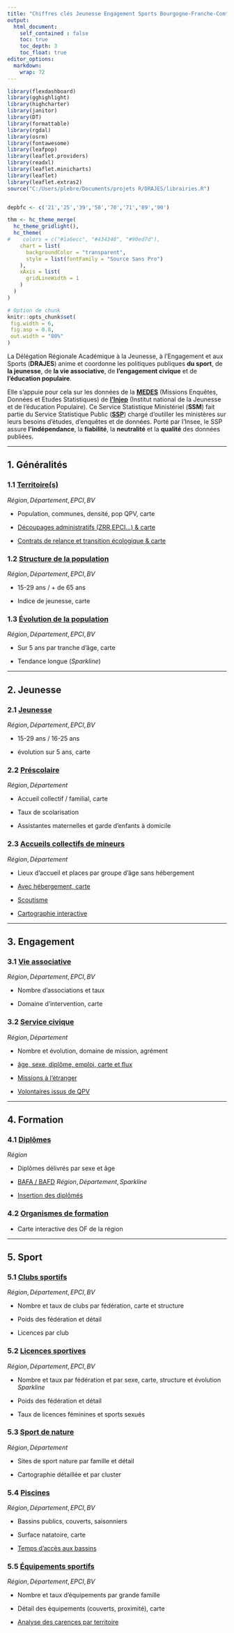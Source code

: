 ---
title: "Chiffres clés Jeunesse Engagement Sports Bourgogne-Franche-Comté"
output:
  html_document:
    self_contained : false
    toc: true
    toc_depth: 3
    toc_float: true
editor_options: 
  markdown: 
    wrap: 72
---

```{r setup, include=F ,echo=FALSE, cache=F}
library(flexdashboard)
library(gghighlight)
library(highcharter)
library(janitor)
library(DT)
library(formattable)
library(rgdal)
library(osrm)
library(fontawesome)
library(leafpop)
library(leaflet.providers) 
library(readxl)
library(leaflet.minicharts)
library(leaflet)
library(leaflet.extras2)
source("C:/Users/plebre/Documents/projets R/DRAJES/librairies.R")


depbfc <- c('21','25','39','58','70','71','89','90')

thm <- hc_theme_merge(
  hc_theme_gridlight(),
  hc_theme(
#    colors = c("#1a6ecc", "#434348", "#90ed7d"),
    chart = list(
      backgroundColor = "transparent",
      style = list(fontFamily = "Source Sans Pro")
    ),
    xAxis = list(
      gridLineWidth = 1
    )
  )
)

# Option de chunk
knitr::opts_chunk$set(
 fig.width = 6,
 fig.asp = 0.8,
 out.width = "80%"
)
```

La Délégation Régionale Académique à la Jeunesse, à l'Engagement et aux
Sports (**DRAJES**) anime et coordonne les politiques publiques **du
sport**, de **la jeunesse**, de **la vie associative**, de
**l'engagement civique** et de **l'éducation populaire**.

Elle s'appuie pour cela sur les données de la
[**MEDES**](https://injep.fr/linstitut/missions/mission-enquetes-donnees-et-etudes-statistiques-medes/)
(Missions Enquêtes, Données et Etudes Statistiques) de
[**l'Injep**](https://injep.fr/) (Institut national de la Jeunesse et de
l'éducation Populaire). Ce Service Statistique Ministériel (**SSM**)
fait partie du Service Statistique Public
([**SSP**](https://www.insee.fr/fr/information/1302192)) chargé
d'outiller les ministères sur leurs besoins d'études, d'enquêtes et de
données. Porté par l'Insee, le SSP assure **l'indépendance**, la
**fiabilité**, la **neutralité** et la **qualité** des données publiées.

------------------------------------------------------------------------

## 1. **Généralités**

### 1.1 [Territoire(s)](1.1_demo.html)

$Région, Département, EPCI, BV$

-   Population, communes, densité, pop QPV, carte

-   [Découpages administratifs (ZRR,EPCI...) &
    carte](1.1_demo.html#découpages-administratifs)

-   [Contrats de relance et transition écologique &
    carte](1.1_demo.html#crte)

### 1.2 [Structure de la population](1.2_structure.html)

$Région, Département, EPCI, BV$

-   15-29 ans / + de 65 ans

-   Indice de jeunesse, carte

### 1.3 [Évolution de la population](1.3_evol.html)

$Région, Département, EPCI, BV$

-   Sur 5 ans par tranche d'âge, carte

-   Tendance longue ($Sparkline$)

------------------------------------------------------------------------

## 2. **Jeunesse**

### 2.1 [Jeunesse](2.1_jeunesse.html)

$Région, Département, EPCI, BV$

-   15-29 ans / 16-25 ans

-   évolution sur 5 ans, carte

### 2.2 [Préscolaire](2.2_presco.html)

$Région, Département$

-   Accueil collectif / familial, carte

-   Taux de scolarisation

-   Assistantes maternelles et garde d'enfants à domicile

### 2.3 [Accueils collectifs de mineurs](2.3_ACM.html)

$Région, Département$

-   Lieux d'accueil et places par groupe d'âge sans hébergement

-   [Avec hébergement, carte](2.3_ACM.html#avec-hébergement)

-   [Scoutisme](2.3_ACM.html#scoutisme)

-   [Cartographie interactive](2.3_ACM.html#cartographie-interactive)

------------------------------------------------------------------------

## 3. **Engagement**

### 3.1 [Vie associative](3.1_VA.html)

$Région, Département, EPCI, BV$

-   Nombre d'associations et taux

-   Domaine d'intervention, carte

### 3.2 [Service civique](3.2_SC.html)

$Région, Département$

-   Nombre et évolution, domaine de mission, agrément

-   [âge, sexe, diplôme, emploi, carte et
    flux](3.2_SC.html#départements)

-   [Missions à l'étranger](3.2_SC.html#engagement-international)

-   [Volontaires issus de
    QPV](3.2_SC.html#quartier-politique-de-la-ville)

------------------------------------------------------------------------

## 4. **Formation**

### 4.1 [Diplômes](4.1_diplomes.html)

$Région$

-   Diplômes délivrés par sexe et âge

-   [BAFA /
    BAFD](4.1_diplomes.html#diplômes-non-professionnels-bafabafd)
    $Région, Département, Sparkline$

-   [Insertion des diplômés](4.1_diplomes.html#insertion-des-diplômés)

### 4.2 [Organismes de formation](4.2_OF3.html)

-   Carte interactive des OF de la région

------------------------------------------------------------------------

## 5. **Sport**

### 5.1 [Clubs sportifs](5.1_clubs.html)

$Région, Département, EPCI, BV$

-   Nombre et taux de clubs par fédération, carte et structure

-   Poids des fédération et détail

-   Licences par club

### 5.2 [Licences sportives](5.2_licences.html)

$Région, Département, EPCI, BV$

-   Nombre et taux par fédération et par sexe, carte, structure et
    évolution $Sparkline$

-   Poids des fédération et détail

-   Taux de licences féminines et sports sexués

### 5.3 [Sport de nature](5.3_nature.html)

$Région, Département$

-   Sites de sport nature par famille et détail

-   Cartographie détaillée et par cluster

### 5.4 [Piscines](5.4_piscines.html)

$Région, Département, EPCI, BV$

-   Bassins publics, couverts, saisonniers

-   Surface natatoire, carte

-   [Temps d'accès aux bassins](5.4_piscines.html#temps-daccès)

### 5.5 [Équipements sportifs](5.5_RES.html)

$Région, Département, EPCI, BV$

-   Nombre et taux d'équipements par grande famille

-   Détail des équipements (couverts, proximité), carte

-   [Analyse des carences par
    territoire](5.5_RES.html#analyse-des-territoires)
